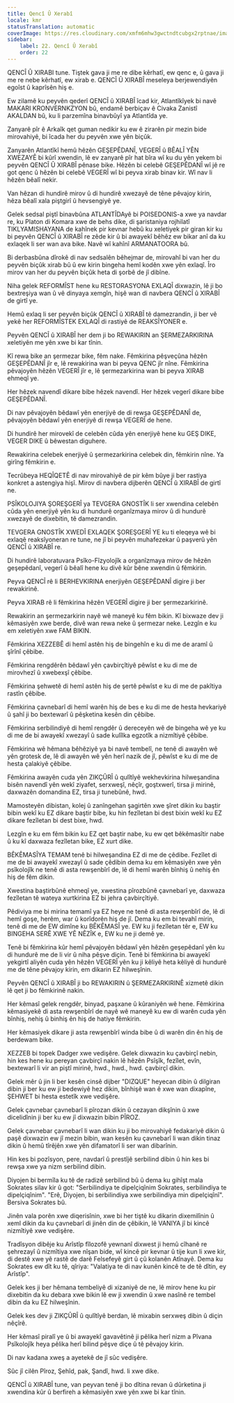 ```yaml
---
title: Qencî Û Xerabî
locale: kmr
statusTranslation: automatic
coverImage: https://res.cloudinary.com/xmfm6mhw3gwctndtcubgx2rptnae/image/upload/v1740337243/small_cover_educacion_fundamental_a051170f1c.webp
sidebar:
    label: 22. Qencî Û Xerabî
    order: 22
---
```

QENCÎ Û XIRABI tune. Tiştek gava ji me re dibe kêrhatî, ew qenc e, û gava ji me re nebe kêrhatî, ew xirab e. QENCÎ Û XIRABÎ meseleya berjewendiyên egoîst û kaprîsên hiş e.

Ew zilamê ku peyvên qederî QENCÎ û XIRABÎ îcad kir, Atlantîkîyek bi navê MAKARI KRONVERNKZYON bû, endamê berbiçav ê Civaka Zanistî AKALDAN bû, ku li parzemîna binavbûyî ya Atlantîda ye.

Zanyarê pîr ê Arkaîk qet guman nedikir ku ew ê zirarên pir mezin bide mirovahiyê, bi îcada her du peyvên xwe yên biçûk.

Zanyarên Atlantîkî hemû hêzên GEŞEPÊDANÎ, VEGERÎ û BÊALÎ YÊN XWEZAYÊ bi kûrî xwendin, lê ev zanyarê pîr hat bîra wî ku du yên yekem bi peyvên QENCÎ Û XIRABÎ pênase bike. Hêzên bi celebê GEŞEPÊDANÎ wî jê re got qenc û hêzên bi celebê VEGERÎ wî bi peyva xirab binav kir. Wî nav li hêzên bêalî nekir.

Van hêzan di hundirê mirov û di hundirê xwezayê de têne pêvajoy kirin, hêza bêalî xala piştgirî û hevsengiyê ye.

Gelek sedsal piştî binavbûna ATLANTÎDAyê bi POISEDONIS-a xwe ya navdar re, ku Platon di Komara xwe de behs dike, di şaristaniya rojhilatî TIKLYAMISHAYANA de kahînek pir kevnar hebû ku xeletiyek pir giran kir ku bi peyvên QENCÎ û XIRABÎ re zêde kir û bi awayekî bêhêz ew bikar anî da ku exlaqek li ser wan ava bike. Navê wî kahînî ARMANATOORA bû.

Bi derbasbûna dîrokê di nav sedsalên bêhejmar de, mirovahî bi van her du peyvên biçûk xirab bû û ew kirin bingeha hemî kodên xwe yên exlaqî. Îro mirov van her du peyvên biçûk heta di şorbê de jî dibîne.

Niha gelek REFORMÎST hene ku RESTORASYONA EXLAQÎ dixwazin, lê ji bo bextreşiya wan û vê dinyaya xemgîn, hişê wan di navbera QENCÎ û XIRABÎ de girtî ye.

Hemû exlaq li ser peyvên biçûk QENCÎ û XIRABÎ tê damezrandin, ji ber vê yekê her REFORMÎSTEK EXLAQÎ di rastiyê de REAKSÎYONER e.

Peyvên QENCÎ û XIRABÎ her dem ji bo REWAKIRIN an ŞERMEZARKIRINA xeletiyên me yên xwe bi kar tînin.

Kî rewa bike an şermezar bike, fêm nake. Fêmkirina pêşveçûna hêzên GEŞEPÊDANÎ jîr e, lê rewakirina wan bi peyva QENC jîr nîne. Fêmkirina pêvajoyên hêzên VEGERÎ jîr e, lê şermezarkirina wan bi peyva XIRAB ehmeqî ye.

Her hêzek navendî dikare bibe hêzek navendî. Her hêzek vegerî dikare bibe GEŞEPÊDANÎ.

Di nav pêvajoyên bêdawî yên enerjiyê de di rewşa GEŞEPÊDANÎ de, pêvajoyên bêdawî yên enerjiyê di rewşa VEGERÎ de hene.

Di hundirê her mirovekî de celebên cûda yên enerjiyê hene ku GEŞ DIKE, VEGER DIKE û bêwestan diguhere.

Rewakirina celebek enerjiyê û şermezarkirina celebek din, fêmkirin nîne. Ya girîng fêmkirin e.

Tecrûbeya HEQÎQETÊ di nav mirovahiyê de pir kêm bûye ji ber rastiya konkret a astengiya hişî. Mirov di navbera dijberên QENCÎ û XIRABÎ de girtî ne.

PSÎKOLOJIYA ŞOREŞGERÎ ya TEVGERA GNOSTÎK li ser xwendina celebên cûda yên enerjiyê yên ku di hundurê organîzmaya mirov û di hundurê xwezayê de dixebitin, tê damezrandin.

TEVGERA GNOSTÎK XWEDÎ EXLAQEK ŞOREŞGERÎ YE ku ti eleqeya wê bi exlaqê reaksîyoneran re tune, ne jî bi peyvên muhafezekar û paşverû yên QENCÎ û XIRABÎ re.

Di hundirê laboratuvara Psîko-Fîzyolojîk a organîzmaya mirov de hêzên geşepêdanî, vegerî û bêalî hene ku divê kûr bêne xwendin û fêmkirin.

Peyva QENCÎ rê li BERHEVKIRINA enerjiyên GEŞEPÊDANÎ digire ji ber rewakirinê.

Peyva XIRAB rê li fêmkirina hêzên VEGERÎ digire ji ber şermezarkirinê.

Rewakirin an şermezarkirin nayê wê maneyê ku fêm bikin. Kî bixwaze dev ji kêmasiyên xwe berde, divê wan rewa neke û şermezar neke. Lezgîn e ku em xeletiyên xwe FAM BIKIN.

Fêmkirina XEZZEBÊ di hemî astên hiş de bingehîn e ku di me de aramî û şîrînî çêbibe.

Fêmkirina rengdêrên bêdawî yên çavbirçîtiyê pêwîst e ku di me de mirovhezî û xwebexşî çêbibe.

Fêmkirina şehwetê di hemî astên hiş de şertê pêwîst e ku di me de pakîtiya rastîn çêbibe.

Fêmkirina çavnebarî di hemî warên hiş de bes e ku di me de hesta hevkariyê û şahî ji bo bextewarî û pêşketina kesên din çêbibe.

Fêmkirina serbilindiyê di hemî rengdêr û dereceyên wê de bingeha wê ye ku di me de bi awayekî xwezayî û sade kulîlka egzotîk a nizmîtiyê çêbibe.

Fêmkirina wê hêmana bêhêziyê ya bi navê tembelî, ne tenê di awayên wê yên grotesk de, lê di awayên wê yên herî nazik de jî, pêwîst e ku di me de hesta çalakiyê çêbibe.

Fêmkirina awayên cuda yên ZIKÇÛRÎ û qulîtîyê wekhevkirina hilweşandina bisên navendî yên wekî ziyafet, serxweşî, nêçîr, goştxwerî, tirsa ji mirinê, daxwazên domandina EZ, tirsa ji tunebûnê, hwd.

Mamosteyên dibistan, kolej û zanîngehan şagirtên xwe şîret dikin ku baştir bibin wekî ku EZ dikare baştir bibe, ku hin fezîletan bi dest bixin wekî ku EZ dikare fezîletan bi dest bixe, hwd.

Lezgîn e ku em fêm bikin ku EZ qet baştir nabe, ku ew qet bêkêmasîtir nabe û ku kî daxwaza fezîletan bike, EZ xurt dike.

BÊKÊMASÎYA TEMAM tenê bi hilweşandina EZ di me de çêdibe. Fezîlet di me de bi awayekî xwezayî û sade çêdibin dema ku em kêmasiyên xwe yên psîkolojîk ne tenê di asta rewşenbîrî de, lê di hemî warên bînhiş û nehiş ên hiş de fêm dikin.

Xwestina baştirbûnê ehmeqî ye, xwestina pîrozbûnê çavnebarî ye, daxwaza fezîletan tê wateya xurtkirina EZ bi jehra çavbirçîtiyê.

Pêdiviya me bi mirina temamî ya EZ heye ne tenê di asta rewşenbîrî de, lê di hemî goşe, herêm, war û korîdorên hiş de jî. Dema ku em bi tevahî mirin, tenê di me de EW dimîne ku BÊKÊMASÎ ye. EW ku ji fezîletan têr e, EW ku BINGEHA SERÊ XWE YÊ NÊZÎK e, EW ku ne ji demê ye.

Tenê bi fêmkirina kûr hemî pêvajoyên bêdawî yên hêzên geşepêdanî yên ku di hundurê me de li vir û niha pêşve diçin. Tenê bi fêmkirina bi awayekî yekgirtî aliyên cuda yên hêzên VEGERÎ yên ku ji kêliyê heta kêliyê di hundurê me de têne pêvajoy kirin, em dikarin EZ hilweşînin.

Peyvên QENCÎ û XIRABÎ ji bo REWAKIRIN û ŞERMEZARKIRINÊ xizmetê dikin lê qet ji bo fêmkirinê nakin.

Her kêmasî gelek rengdêr, binyad, paşxane û kûraniyên wê hene. Fêmkirina kêmasiyekê di asta rewşenbîrî de nayê wê maneyê ku ew di warên cuda yên bînhiş, nehiş û binhiş ên hiş de hatiye fêmkirin.

Her kêmasiyek dikare ji asta rewşenbîrî winda bibe û di warên din ên hiş de berdewam bike.

XEZZEB bi topek Dadger xwe vedişêre. Gelek dixwazin ku çavbirçî nebin, hin kes hene ku pereyan çavbirçî nakin lê hêzên Psîşîk, fezîlet, evîn, bextewarî li vir an piştî mirinê, hwd., hwd., hwd. çavbirçî dikin.

Gelek mêr û jin li ber kesên cinsê dijber "DIZQUE" heyecan dibin û dilgiran dibin ji ber ku ew ji bedewiyê hez dikin, bînhişê wan ê xwe wan dixapîne, ŞEHWET bi hesta estetîk xwe vedişêre.

Gelek çavnebar çavnebarî li pîrozan dikin û cezayan dikşînin û xwe dicelidînin ji ber ku ew jî dixwazin bibin PÎROZ.

Gelek çavnebar çavnebarî li wan dikin ku ji bo mirovahiyê fedakariyê dikin û paşê dixwazin ew jî mezin bibin, wan kesên ku çavnebarî li wan dikin tinaz dikin û hemû tîrêjên xwe yên difamatorî li ser wan dibarînin.

Hin kes bi pozîsyon, pere, navdarî û prestîjê serbilind dibin û hin kes bi rewşa xwe ya nizm serbilind dibin.

Diyojen bi bermîla ku tê de radizê serbilind bû û dema ku gihîşt mala Sokrates silav kir û got: "Serbilindiya te dipelçiqînim Sokrates, serbilindiya te dipelçiqînim". "Erê, Diyojen, bi serbilindiya xwe serbilindiya min dipelçiqînî". Bersiva Sokrates bû.

Jinên vala porên xwe diqerisînin, xwe bi her tiştê ku dikarin dixemilînin û xeml dikin da ku çavnebarî di jinên din de çêbikin, lê VANIYA jî bi kincê nizmîtiyê xwe vedişêre.

Tradîsyon dibêje ku Arîstîp fîlozofê yewnanî dixwest ji hemû cîhanê re şehrezayî û nizmîtiya xwe nîşan bide, wî kincê pir kevnar û tije kun li xwe kir, di destê xwe yê rastê de darê Felsefeyê girt û çû kolanên Atînayê. Dema ku Sokrates ew dît ku tê, qîriya: "Valatiya te di nav kunên kincê te de tê dîtin, ey Arîstîp".

Gelek kes ji ber hêmana tembeliyê di xizaniyê de ne, lê mirov hene ku pir dixebitin da ku debara xwe bikin lê ew ji xwendin û xwe nasînê re tembel dibin da ku EZ hilweşînin.

Gelek kes dev ji ZIKÇÛRÎ û qulîtîyê berdan, lê mixabin serxweş dibin û diçin nêçîrê.

Her kêmasî piralî ye û bi awayekî gavavêtinê ji pêlika herî nizm a Pîvana Psîkolojîk heya pêlika herî bilind pêşve diçe û tê pêvajoy kirin.

Di nav kadana xweş a ayetekê de jî sûc vedişêre.

Sûc jî cilên Pîroz, Şehîd, pak, Şandî, hwd. li xwe dike.

QENCÎ û XIRABÎ tune, van peyvan tenê ji bo dîtina revan û dûrketina ji xwendina kûr û berfireh a kêmasiyên xwe yên xwe bi kar tînin.

